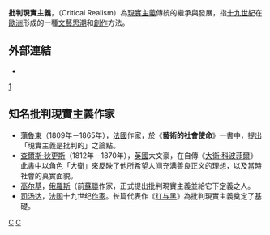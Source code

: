 '''批判現實主義'''，（Critical Realism）為[[現實主義|現實主義]]傳統的繼承與發展，指[[十九世紀|十九世紀]]在[[歐洲|歐洲]]形成的一種[[文藝思潮|文藝思潮]]和[[創作|創作]]方法。

== 外部連結 ==
*
[https://www.easyatm.com.tw/wiki/批判現實主義]

==知名批判現實主義作家==
*[[蒲魯東|蒲魯東]]（1809年－1865年），[[法國|法國]]作家，於《'''藝術的社會使命'''》一書中，提出「現實主義是批判的」之論點。
*[[查爾斯·狄更斯|查爾斯·狄更斯]]（1812年－1870年），[[英國|英國]]大文豪，在自傳《[[大衛·科波菲爾|大衛·科波菲爾]]》此書中以角色「大衛」來反映了他所希望人间充满善良正义的理想，以及當時社會的真實面貌。
*[[马克西姆·高尔基|高尔基]]，[[俄羅斯|俄羅斯]]（前[[蘇聯|蘇聯]]作家，正式提出批判現實主義並給它下定義之人。
*[[司汤达|司汤达]]，[[法国|法国]]十九世纪[[作家|作家]]。长篇代表作《[[红与黑|红与黑]]》為批判現實主義奠定了基礎。

[[Category:藝術運動|C]]
[[Category:实在论|C]]